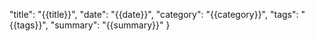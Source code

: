   "title": "{{title}}",
  "date": "{{date}}",
  "category": "{{category}}",
  "tags": "{{tags}}",
  "summary": "{{summary}}"
}
